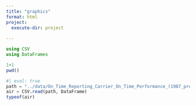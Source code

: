 ```yaml
---
title: "graphics"
format: html
project:
  execute-dir: project
  
---
```


```julia
using CSV
using DataFrames
```

```julia
1+1
pwd()
```


```julia
#| eval: true
path = "../data/On_Time_Reporting_Carrier_On_Time_Performance_(1987_present)_2023_1.csv"
air = CSV.read(path, DataFrame)
typeof(air)
```
